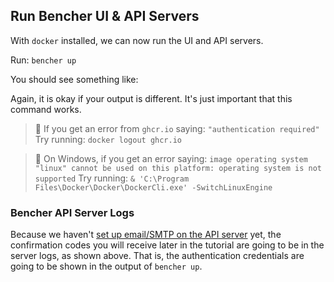 
## Run Bencher UI & API Servers

With `docker` installed, we can now run the UI and API servers.

Run: `bencher up`

You should see something like:

<DockerBencherUpOutput />

Again, it is okay if your output is different. It's just important that this command works.

> 🐰 If you get an error from `ghcr.io` saying:
> `"authentication required"`
> Try running: `docker logout ghcr.io`

> 🐰 On Windows, if you get an error saying:
> `image operating system "linux" cannot be used on this platform: operating system is not supported`
> Try running: `& 'C:\Program Files\Docker\Docker\DockerCli.exe' -SwitchLinuxEngine`

### Bencher API Server Logs

Because we haven't [set up email/SMTP on the API server](/docs/reference/server-config/#smtp) yet,
the confirmation codes you will receive later in the tutorial are going to be in the server logs, as shown above.
That is, the authentication credentials are going to be shown in the output of `bencher up`.